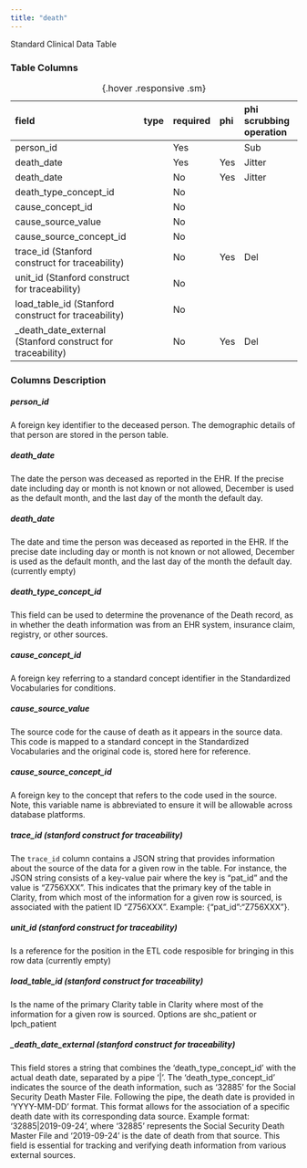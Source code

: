 ```yaml
---
title: "death"
---
```


Standard Clinical Data Table

### Table Columns

| field                                                      | type   | required   | phi   | phi scrubbing operation   |
|:-----------------------------------------------------------|:-------|:-----------|:------|:--------------------------|
| person_id                                                  |        | Yes        |       | Sub                       |
| death_date                                                 |        | Yes        | Yes   | Jitter                    |
| death_date                                             |        | No         | Yes   | Jitter                    |
| death_type_concept_id                                      |        | No         |       |                        |
| cause_concept_id                                           |        | No         |       |                        |
| cause_source_value                                         |        | No         |       |                        |
| cause_source_concept_id                                    |        | No         |       |                        |
| trace_id (Stanford construct for traceability)             |        | No         | Yes   | Del                       |
| unit_id (Stanford construct for traceability)              |        | No         |       |                        |
| load_table_id (Stanford construct for traceability)        |        | No         |       |                        |
| _death_date_external (Stanford construct for traceability) |        | No         | Yes   | Del                       |

:  {.hover .responsive .sm}

### Columns Description


##### person_id

A foreign key identifier to the deceased person. The demographic details of that person are stored in the person table.

##### death_date

The date the person was deceased as reported in the EHR. If the precise date including day or month is not known or not allowed, December is used as the default month, and the last day of the month the default day. 

##### death_date

The date and time the person was deceased as reported in the EHR. If the precise date including day or month is not known or not allowed, December is used as the default month, and the last day of the month the default day. (currently empty)

##### death_type_concept_id

This field can be used to determine the provenance of the Death record, as in whether the death information was from an EHR system, insurance claim, registry, or other sources.

##### cause_concept_id

A foreign key referring to a standard concept identifier in the Standardized Vocabularies for conditions.

##### cause_source_value

The source code for the cause of death as it appears in the source data. This code is mapped to a standard concept in the Standardized Vocabularies and the original code is, stored here for reference.

##### cause_source_concept_id

A foreign key to the concept that refers to the code used in the source. Note, this variable name is abbreviated to ensure it will be allowable across database platforms.

##### trace_id (stanford construct for traceability) 

The `trace_id` column contains a JSON string that provides information about the source of the data for a given row in the table. For instance, the JSON string consists of a key-value pair where the key is "pat_id" and the value is "Z756XXX". This indicates that the primary key of the table in Clarity, from which most of the information for a given row is sourced, is associated with the patient ID "Z756XXX". Example: {"pat_id":"Z756XXX"}.

##### unit_id (stanford construct for traceability) 

Is a reference for the position in the ETL code resposible for bringing in this row data (currently empty)

##### load_table_id (stanford construct for traceability) 

Is the name of the primary Clarity table in Clarity where most of the information for a given row is sourced.  Options are shc_patient or lpch_patient

##### _death_date_external (stanford construct for traceability) 

This field stores a string that combines the 'death_type_concept_id' with the actual death date, separated by a pipe '|'. The 'death_type_concept_id' indicates the source of the death information, such as '32885' for the Social Security Death Master File. Following the pipe, the death date is provided in 'YYYY-MM-DD' format. This format allows for the association of a specific death date with its corresponding data source. Example format: '32885|2019-09-24', where '32885' represents the Social Security Death Master File and '2019-09-24' is the date of death from that source. This field is essential for tracking and verifying death information from various external sources.
